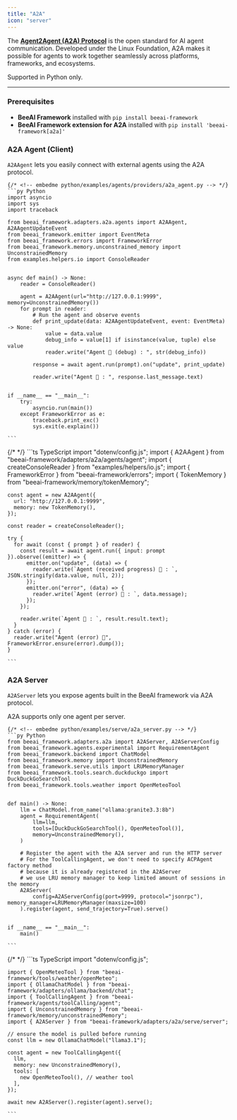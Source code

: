 ```yaml
---
title: "A2A"
icon: "server"
---
```


The **[Agent2Agent (A2A) Protocol](https://a2a-protocol.org/)** is the open standard for AI agent communication. Developed under the Linux Foundation, A2A makes it possible for agents to work together seamlessly across platforms, frameworks, and ecosystems.

<Note>
	Supported in Python only.
</Note>

---

### Prerequisites

- **BeeAI Framework** installed with `pip install beeai-framework`
- **BeeAI Framework extension for A2A** installed with `pip install 'beeai-framework[a2a]'`


### A2A Agent (Client)

`A2AAgent` lets you easily connect with external agents using the A2A protocol.


<CodeGroup>

	{/* <!-- embedme python/examples/agents/providers/a2a_agent.py --> */}
	```py Python
	import asyncio
	import sys
	import traceback
	
	from beeai_framework.adapters.a2a.agents import A2AAgent, A2AAgentUpdateEvent
	from beeai_framework.emitter import EventMeta
	from beeai_framework.errors import FrameworkError
	from beeai_framework.memory.unconstrained_memory import UnconstrainedMemory
	from examples.helpers.io import ConsoleReader
	
	
	async def main() -> None:
	    reader = ConsoleReader()
	
	    agent = A2AAgent(url="http://127.0.0.1:9999", memory=UnconstrainedMemory())
	    for prompt in reader:
	        # Run the agent and observe events
	        def print_update(data: A2AAgentUpdateEvent, event: EventMeta) -> None:
	            value = data.value
	            debug_info = value[1] if isinstance(value, tuple) else value
	            reader.write("Agent 🤖 (debug) : ", str(debug_info))
	
	        response = await agent.run(prompt).on("update", print_update)
	
	        reader.write("Agent 🤖 : ", response.last_message.text)
	
	
	if __name__ == "__main__":
	    try:
	        asyncio.run(main())
	    except FrameworkError as e:
	        traceback.print_exc()
	        sys.exit(e.explain())
	
	```

{/* <!-- embedme typescript/examples/agents/providers/a2a.ts --> */}
	```ts TypeScript
	import "dotenv/config.js";
	import { A2AAgent } from "beeai-framework/adapters/a2a/agents/agent";
	import { createConsoleReader } from "examples/helpers/io.js";
	import { FrameworkError } from "beeai-framework/errors";
	import { TokenMemory } from "beeai-framework/memory/tokenMemory";
	
	const agent = new A2AAgent({
	  url: "http://127.0.0.1:9999",
	  memory: new TokenMemory(),
	});
	
	const reader = createConsoleReader();
	
	try {
	  for await (const { prompt } of reader) {
	    const result = await agent.run({ input: prompt }).observe((emitter) => {
	      emitter.on("update", (data) => {
	        reader.write(`Agent (received progress) 🤖 : `, JSON.stringify(data.value, null, 2));
	      });
	      emitter.on("error", (data) => {
	        reader.write(`Agent (error) 🤖 : `, data.message);
	      });
	    });
	
	    reader.write(`Agent 🤖 : `, result.result.text);
	  }
	} catch (error) {
	  reader.write("Agent (error) 🤖", FrameworkError.ensure(error).dump());
	}
	
	```

</CodeGroup>

### A2A Server

`A2AServer` lets you expose agents built in the BeeAI framework via A2A protocol.

<Note>
	A2A supports only one agent per server.
</Note>

<CodeGroup>

	{/* <!-- embedme python/examples/serve/a2a_server.py --> */}
	```py Python
	from beeai_framework.adapters.a2a import A2AServer, A2AServerConfig
	from beeai_framework.agents.experimental import RequirementAgent
	from beeai_framework.backend import ChatModel
	from beeai_framework.memory import UnconstrainedMemory
	from beeai_framework.serve.utils import LRUMemoryManager
	from beeai_framework.tools.search.duckduckgo import DuckDuckGoSearchTool
	from beeai_framework.tools.weather import OpenMeteoTool
	
	
	def main() -> None:
	    llm = ChatModel.from_name("ollama:granite3.3:8b")
	    agent = RequirementAgent(
	        llm=llm,
	        tools=[DuckDuckGoSearchTool(), OpenMeteoTool()],
	        memory=UnconstrainedMemory(),
	    )
	
	    # Register the agent with the A2A server and run the HTTP server
	    # For the ToolCallingAgent, we don't need to specify ACPAgent factory method
	    # because it is already registered in the A2AServer
	    # we use LRU memory manager to keep limited amount of sessions in the memory
	    A2AServer(
	        config=A2AServerConfig(port=9999, protocol="jsonrpc"), memory_manager=LRUMemoryManager(maxsize=100)
	    ).register(agent, send_trajectory=True).serve()
	
	
	if __name__ == "__main__":
	    main()
	
	```

{/* <!-- embedme typescript/examples/serve/a2a.ts --> */}
	```ts TypeScript
	import "dotenv/config.js";
	
	import { OpenMeteoTool } from "beeai-framework/tools/weather/openMeteo";
	import { OllamaChatModel } from "beeai-framework/adapters/ollama/backend/chat";
	import { ToolCallingAgent } from "beeai-framework/agents/toolCalling/agent";
	import { UnconstrainedMemory } from "beeai-framework/memory/unconstrainedMemory";
	import { A2AServer } from "beeai-framework/adapters/a2a/serve/server";
	
	// ensure the model is pulled before running
	const llm = new OllamaChatModel("llama3.1");
	
	const agent = new ToolCallingAgent({
	  llm,
	  memory: new UnconstrainedMemory(),
	  tools: [
	    new OpenMeteoTool(), // weather tool
	  ],
	});
	
	await new A2AServer().register(agent).serve();
	
	```

</CodeGroup>
